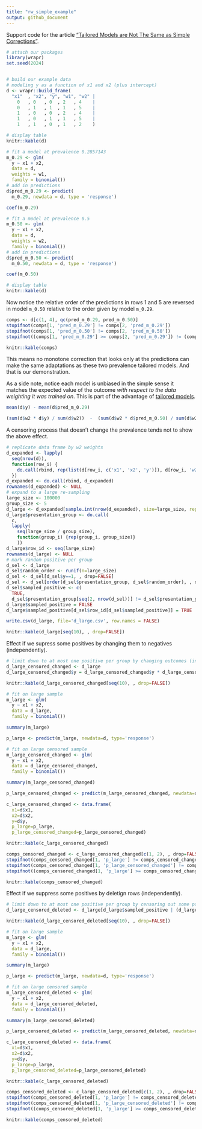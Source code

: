 ```yaml
---
title: "rw_simple_example"
output: github_document
---
```


Support code for the article ["Tailored Models are Not The Same as Simple Corrections"](https://win-vector.com/2020/10/11/tailored-models-are-not-the-same-as-simple-corrections/).


```r
# attach our packages
library(wrapr)
set.seed(2024)


# build our example data
# modeling y as a function of x1 and x2 (plus intercept)
d <- wrapr::build_frame(
  "x1"  , "x2", "y", "w1", "w2" |
    0   , 0   , 0  , 2   , 4    |
    0   , 1   , 1  , 1   , 5    |
    1   , 0   , 0  , 2   , 4    |
    1   , 0   , 1  , 1   , 5    |
    1   , 1   , 0  , 1   , 2    )

# display table
knitr::kable(d)
```

```r
# fit a model at prevalence 0.2857143
m_0.29 <- glm(
  y ~ x1 + x2,
  data = d,
  weights = w1,
  family = binomial())
# add in predictions
d$pred_m_0.29 <- predict(
  m_0.29, newdata = d, type = 'response')

coef(m_0.29)
```

```r
# fit a model at prevalence 0.5
m_0.50 <- glm(
  y ~ x1 + x2,
  data = d,
  weights = w2,
  family = binomial())
# add in predictions
d$pred_m_0.50 <- predict(
  m_0.50, newdata = d, type = 'response')

coef(m_0.50)
```

```r
# display table
knitr::kable(d)
```

Now notice the relative order of the predictions in rows 1 and 5 are reversed in model `m_0.50` relative to the order given by model `m_0.29`.

```r
comps <- d[c(1, 4), qc(pred_m_0.29, pred_m_0.50)]
stopifnot(comps[1, 'pred_m_0.29'] != comps[2, 'pred_m_0.29'])
stopifnot(comps[1, 'pred_m_0.50'] != comps[2, 'pred_m_0.50'])
stopifnot((comps[1, 'pred_m_0.29'] >= comps[2, 'pred_m_0.29']) != (comps[1, 'pred_m_0.50'] >= comps[2, 'pred_m_0.50']))

knitr::kable(comps)
```

This means no monotone correction that looks only at the predictions can make the same adaptations as these two prevalence tailored models. And that is our demonstration. 

As a side note, notice each model is unbiased in the simple sense it matches the expected value of the outcome *with respect to the data weighting it was trained on*. This is part of the advantage of [tailored models](https://win-vector.com/2020/10/10/upcoming-series-probability-model-homotopy/).

```r
mean(d$y) - mean(d$pred_m_0.29)

(sum(d$w2 * d$y) / sum(d$w2))  -  (sum(d$w2 * d$pred_m_0.50) / sum(d$w2))
```


A censoring process that doesn't change the prevalence tends not to show the above effect.

```r
# replicate data frame by w2 weights
d_expanded <- lapply(
  seq(nrow(d)),
  function(row_i) {
    do.call(rbind, rep(list(d[row_i, c('x1', 'x2', 'y')]), d[row_i, 'w2']))
  })
d_expanded <- do.call(rbind, d_expanded)
rownames(d_expanded) <- NULL
# expand to a large re-sampling
large_size <- 100000
group_size <- 5
d_large <- d_expanded[sample.int(nrow(d_expanded), size=large_size, replace=TRUE) , , drop=FALSE]
d_large$presentation_group <- do.call(
  c, 
  lapply(
    seq(large_size / group_size), 
    function(group_i) {rep(group_i, group_size)}
    ))
d_large$row_id <- seq(large_size)
rownames(d_large) <- NULL
# mark random positive per group
d_sel <- d_large
d_sel$random_order <- runif(n=large_size)
d_sel <- d_sel[d_sel$y==1, , drop=FALSE]
d_sel <- d_sel[order(d_sel$presentation_group, d_sel$random_order), , drop=FALSE]
d_sel$sampled_positive <- c(
  TRUE, 
  d_sel$presentation_group[seq(2, nrow(d_sel))] != d_sel$presentation_group[seq(nrow(d_sel)-1)])
d_large$sampled_positive = FALSE
d_large$sampled_positive[d_sel$row_id[d_sel$sampled_positive]] = TRUE

write.csv(d_large, file='d_large.csv', row.names = FALSE)
```


```r
knitr::kable(d_large[seq(10), , drop=FALSE])
```


Effect if we supress some positives by changing them to negatives (independently).

```r
# limit down to at most one positive per group by changing outcomes (indpendently)
d_large_censored_changed <- d_large
d_large_censored_changed$y = d_large_censored_changed$y * d_large_censored_changed$sampled_positive
```



```r
knitr::kable(d_large_censored_changed[seq(10), , drop=FALSE])
```


```r
# fit on large sample
m_large <- glm(
  y ~ x1 + x2,
  data = d_large,
  family = binomial())

summary(m_large)
```

```r
p_large <- predict(m_large, newdata=d, type='response')

```



```r
# fit on large censored sample
m_large_censored_changed <- glm(
  y ~ x1 + x2,
  data = d_large_censored_changed,
  family = binomial())

summary(m_large_censored_changed)
```

```r
p_large_censored_changed <- predict(m_large_censored_changed, newdata=d, type='response')

```

```r
c_large_censored_changed <- data.frame(
  x1=d$x1,
  x2=d$x2,
  y=d$y,
  p_large=p_large, 
  p_large_censored_changed=p_large_censored_changed)

knitr::kable(c_large_censored_changed)
```


```r
comps_censored_changed <- c_large_censored_changed[c(1, 2), , drop=FALSE]
stopifnot(comps_censored_changed[1, 'p_large'] != comps_censored_changed[2, 'p_large'])
stopifnot(comps_censored_changed[1, 'p_large_censored_changed'] != comps_censored_changed[2, 'p_large_censored_changed'])
stopifnot((comps_censored_changed[1, 'p_large'] >= comps_censored_changed[2, 'p_large_censored_changed']) != (comps_censored_changed[1, 'pred_m_0.50'] >= comps_censored_changed[2, 'p_large_censored_changed']))

knitr::kable(comps_censored_changed)
```


Effect if we suppress some positives by deletign rows (independently).

```r
# limit down to at most one positive per group by censoring out some positive rows
d_large_censored_deleted <- d_large[d_large$sampled_positive | (d_large$y == 0), , drop=FALSE]
```


```r
knitr::kable(d_large_censored_deleted[seq(10), , drop=FALSE])
```


```r
# fit on large sample
m_large <- glm(
  y ~ x1 + x2,
  data = d_large,
  family = binomial())

summary(m_large)
```

```r
p_large <- predict(m_large, newdata=d, type='response')

```



```r
# fit on large censored sample
m_large_censored_deleted <- glm(
  y ~ x1 + x2,
  data = d_large_censored_deleted,
  family = binomial())

summary(m_large_censored_deleted)
```

```r
p_large_censored_deleted <- predict(m_large_censored_deleted, newdata=d, type='response')

```

```r
c_large_censored_deleted <- data.frame(
  x1=d$x1,
  x2=d$x2,
  y=d$y,
  p_large=p_large, 
  p_large_censored_deleted=p_large_censored_deleted)

knitr::kable(c_large_censored_deleted)
```


```r
comps_censored_deleted <- c_large_censored_deleted[c(1, 2), , drop=FALSE]
stopifnot(comps_censored_deleted[1, 'p_large'] != comps_censored_deleted[2, 'p_large'])
stopifnot(comps_censored_deleted[1, 'p_large_censored_deleted'] != comps_censored_deleted[2, 'p_large_censored_deleted'])
stopifnot((comps_censored_deleted[1, 'p_large'] >= comps_censored_deleted[2, 'p_large_censored_deleted']) != (comps_censored_deleted[1, 'pred_m_0.50'] >= comps_censored_deleted[2, 'p_large_censored_deleted']))

knitr::kable(comps_censored_deleted)
```


